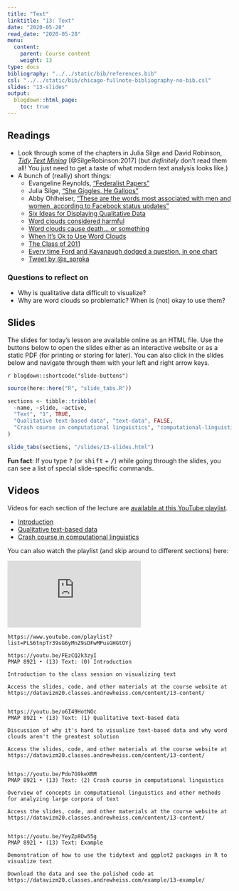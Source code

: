 ```yaml
---
title: "Text"
linktitle: "13: Text"
date: "2020-05-28"
read_date: "2020-05-28"
menu:
  content:
    parent: Course content
    weight: 13
type: docs
bibliography: "../../static/bib/references.bib"
csl: "../../static/bib/chicago-fullnote-bibliography-no-bib.csl"
slides: "13-slides"
output:
  blogdown::html_page:
    toc: true
---
```


## Readings

- <i class="fas fa-book"></i> Look through some of the chapters in Julia Silge and David Robinson, [*Tidy Text Mining*](https://www.tidytextmining.com/) [@SilgeRobinson:2017] (but *definitely* don't read them all! You just need to get a taste of what modern text analysis looks like.)
- A bunch of (really) short things:
    - <i class="fas fa-external-link-square-alt"></i> Evangeline Reynolds, ["Federalist Papers"](https://evangelinereynolds.netlify.app/post/federalist-papers/)
    - <i class="fas fa-external-link-square-alt"></i> Julia Silge, ["She Giggles, He Gallops"](https://pudding.cool/2017/08/screen-direction/)
    - <i class="fas fa-external-link-square-alt"></i> Abby Ohlheiser, ["These are the words most associated with men and women, according to Facebook status updates"](https://www.washingtonpost.com/news/the-intersect/wp/2016/05/28/these-are-the-words-most-associated-with-men-and-women-according-to-facebook-status-updates/)
    - <i class="fas fa-external-link-square-alt"></i> [Six Ideas for Displaying Qualitative Data](http://annkemery.com/qual-dataviz/)
    - <i class="fas fa-external-link-square-alt"></i> [Word clouds considered harmful](http://www.niemanlab.org/2011/10/word-clouds-considered-harmful/)
    - <i class="fas fa-external-link-square-alt"></i> [Word clouds cause death… or something](https://flowingdata.com/2011/10/18/word-clouds-cause-death-or-something/)
    - <i class="fas fa-external-link-square-alt"></i> [When It's Ok to Use Word Clouds](https://www.vis4.net/blog/2015/01/when-its-ok-to-use-word-clouds/)
    - <i class="fas fa-external-link-square-alt"></i> [The Class of 2011](http://www.nytimes.com/interactive/2011/06/10/education/commencement-speeches-graphic.html)
    - <i class="fas fa-external-link-square-alt"></i> [Every time Ford and Kavanaugh dodged a question, in one chart](https://www.vox.com/policy-and-politics/2018/9/28/17914308/kavanaugh-ford-question-dodge-hearing-chart)
    - <i class="fab fa-twitter-square"></i> [Tweet by \@s_soroka](https://twitter.com/s_soroka/status/907941270735278085)

### Questions to reflect on

- Why is qualitative data difficult to visualize?
- Why are word clouds so problematic? When is (not) okay to use them? 


## Slides

The slides for today's lesson are available online as an HTML file. Use the buttons below to open the slides either as an interactive website or as a static PDF (for printing or storing for later). You can also click in the slides below and navigate through them with your left and right arrow keys.

`r blogdown::shortcode("slide-buttons")`

```r
source(here::here("R", "slide_tabs.R"))

sections <- tibble::tribble(
  ~name, ~slide, ~active,
  "Text", "1", TRUE,
  "Qualitative text-based data", "text-data", FALSE,
  "Crash course in computational linguistics", "computational-linguistics", FALSE
)

slide_tabs(sections, "/slides/13-slides.html")
```

:::fyi
**Fun fact**: If you type <kbd>?</kbd> (or <kbd>shift</kbd> + <kbd>/</kbd>) while going through the slides, you can see a list of special slide-specific commands.
:::


## Videos

Videos for each section of the lecture are [available at this YouTube playlist](https://www.youtube.com/playlist?list=PLS6tnpTr39sG6yMnZ9sDFwMPusGHGtOYj).

- [Introduction](https://www.youtube.com/watch?v=FEzCQ2k3zyI&list=PLS6tnpTr39sG6yMnZ9sDFwMPusGHGtOYj)
- [Qualitative text-based data](https://www.youtube.com/watch?v=o6I49HotNOc&list=PLS6tnpTr39sG6yMnZ9sDFwMPusGHGtOYj)
- [Crash course in computational linguistics](https://www.youtube.com/watch?v=Pdo7G9keXRM&list=PLS6tnpTr39sG6yMnZ9sDFwMPusGHGtOYj)

You can also watch the playlist (and skip around to different sections) here:

<div class="embed-responsive embed-responsive-16by9">
<iframe class="embed-responsive-item" src="https://www.youtube.com/embed/videoseries?list=PLS6tnpTr39sG6yMnZ9sDFwMPusGHGtOYj" frameborder="0" allow="accelerometer; autoplay; encrypted-media; gyroscope; picture-in-picture" allowfullscreen></iframe>
</div>


```cat
https://www.youtube.com/playlist?list=PLS6tnpTr39sG6yMnZ9sDFwMPusGHGtOYj

https://youtu.be/FEzCQ2k3zyI
PMAP 8921 • (13) Text: (0) Introduction

Introduction to the class session on visualizing text

Access the slides, code, and other materials at the course website at https://datavizm20.classes.andrewheiss.com/content/13-content/


https://youtu.be/o6I49HotNOc
PMAP 8921 • (13) Text: (1) Qualitative text-based data

Discussion of why it's hard to visualize text-based data and why word clouds aren't the greatest solution

Access the slides, code, and other materials at the course website at https://datavizm20.classes.andrewheiss.com/content/13-content/

  
https://youtu.be/Pdo7G9keXRM
PMAP 8921 • (13) Text: (2) Crash course in computational linguistics

Overview of concepts in computational linguistics and other methods for analyzing large corpora of text

Access the slides, code, and other materials at the course website at https://datavizm20.classes.andrewheiss.com/content/13-content/
  

https://youtu.be/YeyZp8Dw55g
PMAP 8921 • (13) Text: Example

Demonstration of how to use the tidytext and ggplot2 packages in R to visualize text

Download the data and see the polished code at https://datavizm20.classes.andrewheiss.com/example/13-example/
```